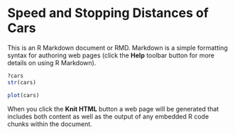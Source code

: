 Speed and Stopping Distances of Cars
========================================================

This is an R Markdown document or RMD. Markdown is a simple formatting syntax for authoring web pages (click the **Help** toolbar button for more details on using R Markdown).


```r
?cars
str(cars)
```

```r
plot(cars)
```


When you click the **Knit HTML** button a web page will be generated that includes both content as well as the output of any embedded R code chunks within the document.
